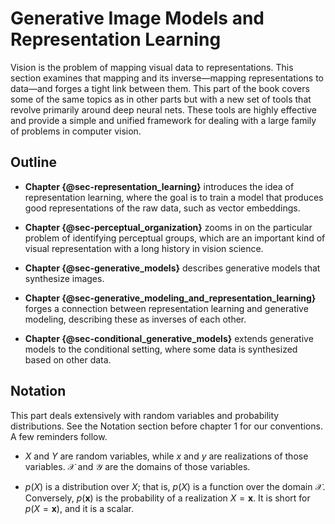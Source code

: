 # Generative Image Models and Representation Learning {#sec-generative_models_and_representation_learning}

Vision is the problem of mapping visual data to representations. This section examines that mapping and its inverse—mapping representations to data—and forges a tight link between them. This part of the book covers some of the same topics as in other parts but with a new set of tools that revolve primarily around deep neural nets. These tools are highly effective and provide a simple and unified framework for dealing with a large family of problems in computer vision.

## Outline

- **Chapter {@sec-representation_learning}** introduces the idea of representation learning, where the goal is to train a model that produces good representations of the raw data, such as vector embeddings.

- **Chapter {@sec-perceptual_organization}** zooms in on the particular problem of identifying perceptual groups, which are an important kind of visual representation with a long history in vision science.

- **Chapter {@sec-generative_models}** describes generative models that synthesize images.

- **Chapter {@sec-generative_modeling_and_representation_learning}** forges a connection between representation learning and generative modeling, describing these as inverses of each other.

- **Chapter {@sec-conditional_generative_models}** extends generative models to the conditional setting, where some data is synthesized based on other data.

## Notation

This part deals extensively with random variables and probability distributions. See the Notation section before chapter 1 for our conventions. A few reminders follow.

- $X$ and $Y$ are random variables, while $x$ and $y$ are realizations of those variables. $\mathcal{X}$ and $\mathcal{Y}$ are the domains of those variables.

- $p(X)$ is a distribution over $X$; that is, $p(X)$ is a function over the domain $\mathcal{X}$. Conversely, $p(\mathbf{x})$ is the probability of a realization $X=\mathbf{x}$. It is short for $p(X = \mathbf{x})$, and it is a scalar.